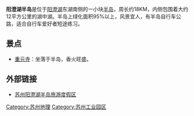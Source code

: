 {{unreferenced|time=2013-06-24T01:56:19+00:00}}

'''阳澄湖半岛'''是位于[[阳澄湖|阳澄湖]]东湖南侧的一小块[[半岛|半岛]]，周长约18KM，内侧包围着大约12平方公里的湖中湖。半岛上绿化面积95%以上，风景宜人，有半岛自行车公路，适合自行车爱好者短途练习。

==景点==
*[[重元寺|重元寺]]：坐落于半岛，香火旺盛。

==外部链接==
*[http://www.sip-ych.com/index.php?l=zh-cn 苏州阳澄湖半岛旅游度假区] {{Wayback|url=http://www.sip-ych.com/index.php?l=zh-cn |date=20190324173721 }}

{{coord|31.4110|N|120.7843|E|display=title}}
{{Suzhou-stub}}

[[Category:苏州地理|Category:苏州地理]]
[[Category:苏州工业园区|Category:苏州工业园区]]